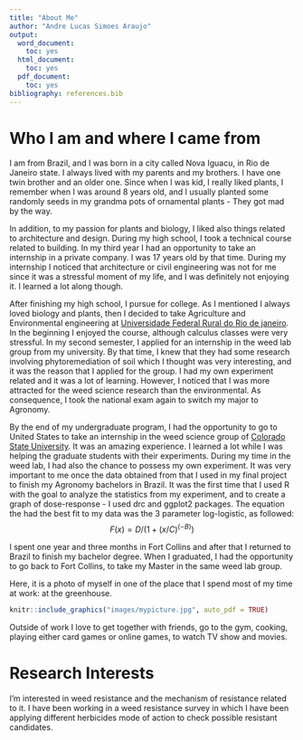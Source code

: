 ```yaml
---
title: "About Me"
author: "Andre Lucas Simoes Araujo"
output:
  word_document:
    toc: yes
  html_document:
    toc: yes
  pdf_document:
    toc: yes
bibliography: references.bib
---
```


# Who I am and where I came from

I am from Brazil, and I was born in a city called Nova Iguacu, in Rio de Janeiro state. I always lived with my parents and my brothers. I have one twin brother and an older one. Since when I was kid, I really liked plants, I remember when I was around 8 years old, and I usually planted some randomly seeds in my grandma pots of ornamental plants - They got mad by the way.

In addition, to my passion for plants and biology, I liked also things related to architecture and design. During my high school, I took a technical course related to building. In my third year I had an opportunity to take an internship in a private company. I was 17 years old by that time. During my internship I noticed that architecture or civil engineering was not for me since it was a stressful moment of my life, and I was definitely not enjoying it. I learned a lot along though.

After finishing my high school, I pursue for college. As I mentioned I always loved biology and plants, then I decided to take Agriculture and Environmental engineering at [Universidade Federal Rural do Rio de janeiro](https://portal.ufrrj.br/). In the beginning I enjoyed the course, although calculus classes were very stressful. In my second semester, I applied for an internship in the weed lab group from my university. By that time, I knew that they had some research involving phytoremediation of soil which I thought was very interesting, and it was the reason that I applied for the group. I had my own experiment related and it was a lot of learning. However, I noticed that I was more attracted for the weed science research than the environmental.  As consequence, I took the national exam again to switch my major to Agronomy.

By the end of my undergraduate program, I had the opportunity to go to United States to take an internship in the weed science group of [Colorado State University](https://www.colostate.edu/). It was an amazing experience. I learned a lot while I was helping the graduate students with their experiments. During my time in the weed lab, I had also the chance to possess my own experiment. It was very important to me once the data obtained from that I used in my final project to finish my Agronomy bachelors in Brazil. It was the first time that I used R with the goal to analyze the statistics from my experiment, and to create a graph of dose-response - I used drc and ggplot2 packages. The equation the had the best fit to my data was the 3 parameter log-logistic, as followed:
$$F(x) = D/(1+(x/C)^{(-B)})$$

I spent one year and three months in Fort Collins and after that I returned to Brazil to finish my bachelor degree.
When I graduated, I had the opportunity to go back to Fort Collins, to take my Master in the same weed lab group.

Here, it is a photo of myself in one of the place that I spend most of my time at work: at the greenhouse.

```r
knitr::include_graphics("images/mypicture.jpg", auto_pdf = TRUE)
```

Outside of work I love to get together with friends, go to the gym, cooking, playing either card games or online games, to watch TV show and movies.


# Research Interests

I'm interested in weed resistance and the mechanism of resistance related to it. I have been working in a weed resistance survey in which I have been applying different herbicides mode of action to check possible resistant candidates.
